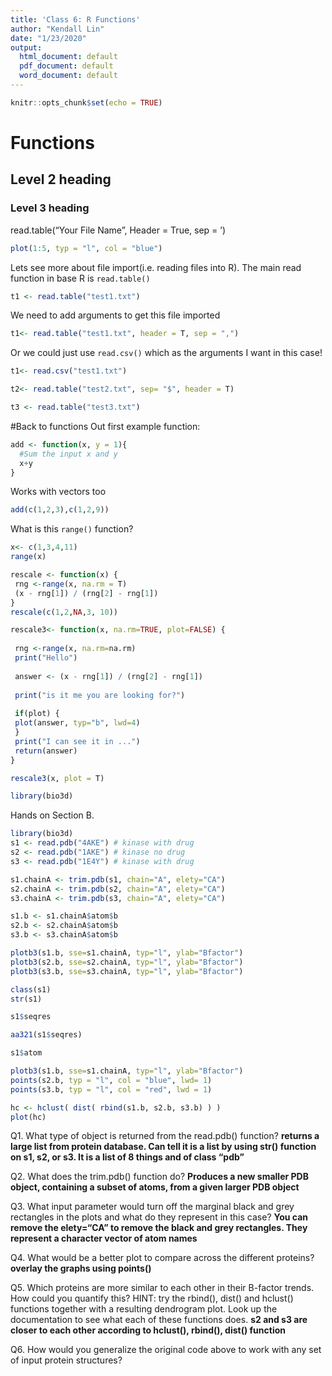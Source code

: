 ```yaml
---
title: 'Class 6: R Functions'
author: "Kendall Lin"
date: "1/23/2020"
output:
  html_document: default
  pdf_document: default
  word_document: default
---
```


```r
knitr::opts_chunk$set(echo = TRUE)
```
# Functions
## Level 2 heading
### Level 3 heading

read.table("Your File Name", Header = True, sep = '\t')

```r
plot(1:5, typ = "l", col = "blue")
```

Lets see more about file import(i.e. reading files into R). The main read function in base R is `read.table()` 

```r
t1 <- read.table("test1.txt")
```

We need to add arguments to get this file imported

```r
t1<- read.table("test1.txt", header = T, sep = ",")
```

Or we could just use `read.csv()` which as the arguments I want in this case!

```r
t1<- read.csv("test1.txt")
```

```r
t2<- read.table("test2.txt", sep= "$", header = T)
```

```r
t3 <- read.table("test3.txt")
```

#Back to functions
Out first example function:
```r
add <- function(x, y = 1){
  #Sum the input x and y
  x+y
}
```

Works with vectors too

```r
add(c(1,2,3),c(1,2,9))
```

What is this `range()` function?
```r
x<- c(1,3,4,11)
range(x)
```


```r
rescale <- function(x) {
 rng <-range(x, na.rm = T)
 (x - rng[1]) / (rng[2] - rng[1])
}
rescale(c(1,2,NA,3, 10))
```

```r
rescale3<- function(x, na.rm=TRUE, plot=FALSE) {
  
 rng <-range(x, na.rm=na.rm)
 print("Hello")
 
 answer <- (x - rng[1]) / (rng[2] - rng[1])
 
 print("is it me you are looking for?")
 
 if(plot) {
 plot(answer, typ="b", lwd=4)
 }
 print("I can see it in ...")
 return(answer)
}
```
```r
rescale3(x, plot = T)
```

```r
library(bio3d)
```

Hands on Section B.
```r
library(bio3d)
s1 <- read.pdb("4AKE") # kinase with drug
s2 <- read.pdb("1AKE") # kinase no drug
s3 <- read.pdb("1E4Y") # kinase with drug

s1.chainA <- trim.pdb(s1, chain="A", elety="CA")
s2.chainA <- trim.pdb(s2, chain="A", elety="CA")
s3.chainA <- trim.pdb(s3, chain="A", elety="CA")

s1.b <- s1.chainA$atom$b
s2.b <- s2.chainA$atom$b
s3.b <- s3.chainA$atom$b

plotb3(s1.b, sse=s1.chainA, typ="l", ylab="Bfactor")
plotb3(s2.b, sse=s2.chainA, typ="l", ylab="Bfactor")
plotb3(s3.b, sse=s3.chainA, typ="l", ylab="Bfactor")
```
```r
class(s1)
str(s1)
```


```r
s1$seqres
```


```r
aa321(s1$seqres)
```

```r
s1$atom
```



```r
plotb3(s1.b, sse=s1.chainA, typ="l", ylab="Bfactor")
points(s2.b, typ = "l", col = "blue", lwd= 1)
points(s3.b, typ = "l", col = "red", lwd = 1)
```

```r
hc <- hclust( dist( rbind(s1.b, s2.b, s3.b) ) )
plot(hc)
```


Q1. What type of object is returned from the read.pdb() function?
**returns a large list from protein database. Can tell it is a list by using str() function on s1, s2, or s3. It is a list of 8 things and of class "pdb"**

Q2. What does the trim.pdb() function do?
**Produces a new smaller PDB object, containing a subset of atoms, from a given larger PDB object**

Q3. What input parameter would turn off the marginal black and grey rectangles in the plots and what do they represent in this case?
**You can remove the elety="CA" to remove the black and grey rectangles. They represent a character vector of atom names**

Q4. What would be a better plot to compare across the different proteins?
**overlay the graphs using points()**

Q5. Which proteins are more similar to each other in their B-factor trends. How could you quantify this? HINT: try the rbind(), dist() and hclust() functions together with a resulting dendrogram plot. Look up the documentation to see what each of these functions does.
**s2 and s3 are closer to each other according to hclust(), rbind(), dist() function **

Q6.  How would you generalize the original code above to work with any set of input protein structures?


